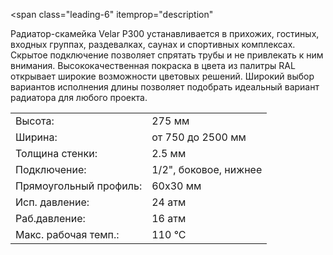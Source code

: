 <span
  class="leading-6"
  itemprop="description"
>
  <meta
    name="countryOfOrigin"
    content="Россия"
  />
  Радиатор-скамейка Velar P300 устанавливается в прихожих, гостиных, входных группах,
  раздевалках, саунах и спортивных комплексах. Скрытое подключение позволяет спрятать
  трубы и не привлекать к ним внимания. Высококачественная покраска в цвета из палитры
  RAL открывает широкие возможности цветовых решений. Широкий выбор вариантов исполнения
  длины позволяет подобрать идеальный вариант радиатора для любого проекта.
</span>

<table class="text-xs w-full">
  <tr class="hover:bg-neutral-100">
    <td class="py-1 px-1">Высота:</td>
    <td class="py-1">275 мм</td>
  </tr>
  <tr class="hover:bg-neutral-100">
    <td class="py-1 px-1">Ширина:</td>
    <td class="py-1">от 750 до 2500 мм</td>
  </tr>
  <tr class="hover:bg-neutral-100">
    <td class="py-1 px-1">Толщина стенки:</td>
    <td class="py-1">2.5 мм</td>
  </tr>
  <tr class="hover:bg-neutral-100">
    <td class="py-1 px-1">Подключение:</td>
    <td class="py-1">1/2", боковое, нижнее</td>
  </tr>
  <tr class="hover:bg-neutral-100">
    <td class="py-1 px-1">Прямоугольный профиль:</td>
    <td class="py-1">60х30 мм</td>
  </tr>
  <tr class="hover:bg-neutral-100">
    <td class="py-1 px-1">Исп. давление:</td>
    <td class="py-1">24 атм</td>
  </tr>
  <tr class="hover:bg-neutral-100">
    <td class="py-1 px-1">Раб.давление:</td>
    <td class="py-1">16 атм</td>
  </tr>
  <tr class="hover:bg-neutral-100">
    <td class="py-1 px-1">Макс. рабочая темп.:</td>
    <td class="py-1">110 °C</td>
  </tr>
</table>
